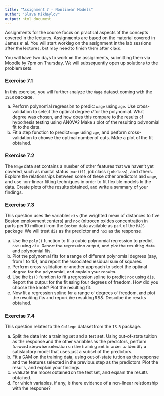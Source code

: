 ```yaml
---
title: "Assignment 7 - Nonlinear Models"
author: "Slava Mikhaylov"
output: html_document
---
```


Assignments for the course focus on practical aspects of the concepts covered in the lectures. Assignments are based on the material covered in James et al. You will start working on the assignment in the lab sessions after the lectures, but may need to finish them after class.

You will have two days to work on the assignments, submitting them via Moodle by 7pm on Thursday. We will subsequently open up solutions to the problem sets. 

### Exercise 7.1

In this exercise, you will further analyze the `Wage` dataset coming with the `ISLR` package. 

(a) Perform polynomial regression to predict `wage` using `age`. Use cross-validation to select the optimal degree $d$ for the polynomial. What degree was chosen, and how does this compare to the results of hypothesis testing using ANOVA? Make a plot of the resulting polynomial fit to the data.
(b) Fit a step function to predict `wage` using `age`, and perform cross-validation to choose the optimal number of cuts. Make a plot of the fit obtained.

### Exercise 7.2

The `Wage` data set contains a number of other features that we haven't yet covered, such as marital status (`maritl`), job class (`jobclass`), and others. Explore the relationships between some of these other predictors and `wage`, and use non-linear fitting techniques in order to fit flexible models to the data. Create plots of the results obtained, and write a summary of your findings.


### Exercise 7.3

This question uses the variables `dis` (the weighted mean of distances to five Boston employment centers) and `nox` (nitrogen oxides concentration in parts per 10 million) from the `Boston` data available as part of the `MASS` package. We will treat `dis` as the predictor and `nox` as the response.

(a) Use the `poly()` function to fit a cubic polynomial regression to predict `nox` using `dis`. Report the regression output, and plot the resulting data and polynomial fits.
(b) Plot the polynomial fits for a range of different polynomial degrees (say, from 1 to 10), and report the associated residual sum of squares.
(c) Perform cross-validation or another approach to select the optimal degree for the polynomial, and explain your results.
(d) Use the `bs()` function to fit a regression spline to predict `nox` using `dis`. Report the output for the fit using four degrees of freedom. How did you choose the knots? Plot the resulting fit.
(e) Now fit a regression spline for a range of degrees of freedom, and plot the resulting fits and report the resulting RSS. Describe the results obtained.

### Exercise 7.4

This question relates to the `College` dataset from the `ISLR` package.

(a) Split the data into a training set and a test set. Using out-of-state tuition as the response and the other variables as the predictors, perform forward stepwise selection on the training set in order to identify a satisfactory model that uses just a subset of the predictors.
(b) Fit a GAM on the training data, using out-of-state tuition as the response and the features selected in the previous step as the predictors. Plot the results, and explain your findings.
(c) Evaluate the model obtained on the test set, and explain the results obtained.
(d) For which variables, if any, is there evidence of a non-linear relationship with the response?

